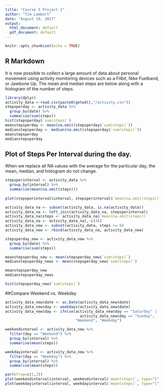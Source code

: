 ---
title: "Course 5 Project 1"
author: "Tim Lambert"
date: "August 19, 2017"
output:
  html_document: default
  pdf_document: default
---

```{r setup, include=FALSE}
knitr::opts_chunk$set(echo = TRUE)
```

## R Markdown

It is now possible to collect a large amount of data about personal movement using activity monitoring devices such as a Fitbit, Nike Fuelband, or Jawbone Up.  The mean and median steps are below along with a histogram of the number of steps.

```{r, echo=FALSE}
library(dplyr)
activity_data <-read.csv(paste0(getwd(),"/activity.csv"))
stepsperday <- activity_data %>%
  group_by(date) %>%
  summarise(sum(steps))
hist(stepsperday$`sum(steps)`)
meanstepsperday <- mean(na.omit(stepsperday$`sum(steps)`))
medianstepsperday <- median(na.omit(stepsperday$`sum(steps)`))
meanstepsperday
medianstepsperday
```

## Plot of Steps Per Interval during the day.
When we replace all NA values with the average for the particular day, the mean, median, and histogram do not change.

```{r, echo=FALSE}
stepsperinterval <- activity_data %>%
  group_by(interval) %>%
  summarise(mean(na.omit(steps)))
 
plot(stepsperinterval$interval, stepsperinterval$`mean(na.omit(steps))`, type = "l")
```


```{r, echo=FALSE}
activity_data_na <- subset(activity_data, is.na(activity_data))
activity_data_na <- left_join(activity_data_na, stepsperinterval)
activity_data_na$steps <- activity_data_na$`mean(na.omit(steps))`
activity_data_na <- activity_data_na[,-c(4)]
activity_data_new <- subset(activity_data, steps >= 0)
activity_data_new <- rbind(activity_data_na, activity_data_new)

stepsperday_new <- activity_data_new %>%
  group_by(date) %>%
  summarise(sum(steps))

meanstepsperday_new <- mean(stepsperday_new$`sum(steps)`)
medianstepsperday_news <- mean(stepsperday_new$`sum(steps)`)

meanstepsperday_new
medianstepsperday_news

hist(stepsperday_new$`sum(steps)`)
```

##Compare Weekend vs. Weekday
```{r, echo=FALSE}
activity_data_new$date <- as.Date(activity_data_new$date)
activity_data_new$day <- weekdays(activity_data_new$date)
activity_data_new$day <- ifelse(activity_data_new$day == "Saturday" |
                                  activity_data_new$day == "Sunday",
                                "Weekend", "Weekday")

weekendinterval <- activity_data_new %>%
  filter(day == "Weekend") %>%
  group_by(interval) %>%
  summarise(mean(steps))

weekdayinterval <- activity_data_new %>%
  filter(day == "Weekday") %>%
  group_by(interval) %>%
  summarise(mean(steps))

par(mfrow=c(1,2))
plot(weekendinterval$interval, weekendinterval$`mean(steps)`, type="l")
plot(weekdayinterval$interval, weekdayinterval$`mean(steps)`, type="l")
```
